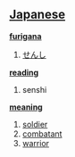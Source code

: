 == [[Japanese]] ==                                          

'''[[furigana]]'''
# [[せんし]]

'''[[reading]]'''
# senshi

'''[[meaning]]'''
# [[soldier]]
# [[combatant]]
# [[warrior]]